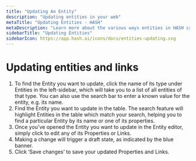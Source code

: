 ```yaml
---
title: "Updating An Entity"
description: "Updating entities in your web"
metaTitle: "Updating Entities - HASH"
metaDescription: "Learn more about the various ways entities in HASH can be updated and kept up-to-date"
sidebarTitle: "Updating Entities"
sidebarIcon: https://app.hash.ai/icons/docs/entities-updating.svg
---
```


# Updating entities and links

1. To find the Entity you want to update, click the name of its type under Entities in the left-sidebar, which will take you to a list of all entities of that type. You can also use the search bar to enter a known value for the entity, e.g. its name.
1. Find the Entity you want to update in the table. The search feature will highlight Entities in the table which match your search, helping you to find a particular Entity by its name or one of its properties.
1. Once you’ve opened the Entity you want to update in the Entity editor, simply click to edit any of its Properties or Links.
1. Making a change will trigger a draft state, as indicated by the blue banner.
1. Click ‘Save changes’ to save your updated Properties and Links.
